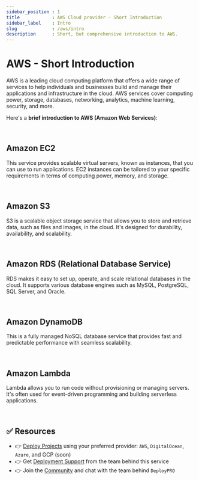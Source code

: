 ```yaml
---
sidebar_position : 1
title            : AWS Cloud provider - Short Introduction 
sidebar_label    : Intro
slug             : /aws/intro
description      : Short, but comprehensive introduction to AWS.
---
```


# AWS - Short Introduction 

AWS is a leading cloud computing platform that offers a wide range of services to help individuals and businesses build and manage their applications and infrastructure in the cloud. 
AWS services cover computing power, storage, databases, networking, analytics, machine learning, security, and more.

Here's a **brief introduction to AWS (Amazon Web Services)**:

<br />

## Amazon EC2

This service provides scalable virtual servers, known as instances, that you can use to run applications. 
EC2 instances can be tailored to your specific requirements in terms of computing power, memory, and storage.

<br />

## Amazon S3

S3 is a scalable object storage service that allows you to store and retrieve data, such as files and images, in the cloud. 
It's designed for durability, availability, and scalability.

<br />

## Amazon RDS (Relational Database Service)

RDS makes it easy to set up, operate, and scale relational databases in the cloud. It supports various database engines such as MySQL, PostgreSQL, SQL Server, and Oracle.

<br />

## Amazon DynamoDB

This is a fully managed NoSQL database service that provides fast and predictable performance with seamless scalability.

<br />

## Amazon Lambda

Lambda allows you to run code without provisioning or managing servers. It's often used for event-driven programming and building serverless applications.

<br />

## ✅ Resources

- 👉 [Deploy Projects](https://deploypro.dev/) using your preferred provider: `AWS`, `DigitalOcean`, `Azure`, and GCP (soon)
- 👉 Get [Deployment Support](https://deploypro.dev/support/) from the team behind this service
- 👉 Join the [Community](https://discord.gg/qQhjQZhnur) and chat with the team behind `DeployPRO`
